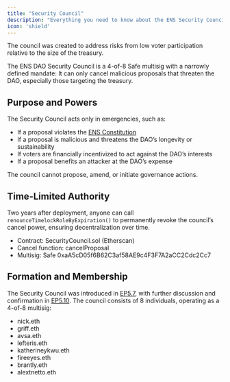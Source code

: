 ```yaml
---
title: "Security Council"
description: "Everything you need to know about the ENS Security Council"
icon: 'shield'
---
```


<Info> The council was created to address risks from low voter participation relative to the size of the treasury. </Info>

The ENS DAO Security Council is a 4-of-8 Safe multisig with a narrowly defined mandate:
It can only cancel malicious proposals that threaten the DAO, especially those targeting the treasury.

## Purpose and Powers

The Security Council acts only in emergencies, such as:

- If a proposal violates the [ENS Constitution](https://docs.ens.domains/dao/constitution)
- If a proposal is malicious and threatens the DAO’s longevity or sustainability
- If voters are financially incentivized to act against the DAO’s interests
- If a proposal benefits an attacker at the DAO’s expense


The council cannot propose, amend, or initiate governance actions.

## Time-Limited Authority

Two years after deployment, anyone can call `renounceTimelockRoleByExpiration()` to permanently revoke the council’s cancel power, ensuring decentralization over time.



<Accordion title="Contract Details"> 

- Contract: SecurityCouncil.sol (Etherscan)
- Cancel function: cancelProposal
- Multisig: Safe 0xaA5cD05f6B62C3af58AE9c4F3F7A2aCC2Cdc2Cc7

</Accordion>

## Formation and Membership

The Security Council was introduced in [EP5.7](https://docs.ens.domains/dao/proposals/5.7), with further discussion and confirmation in [EP5.10](https://docs.ens.domains/dao/proposals/5.10). The council consists of 8 individuals, operating as a 4-of-8 multisig:

- nick.eth
- griff.eth
- avsa.eth
- lefteris.eth
- katherineykwu.eth
- fireeyes.eth
- brantly.eth
- alextnetto.eth

